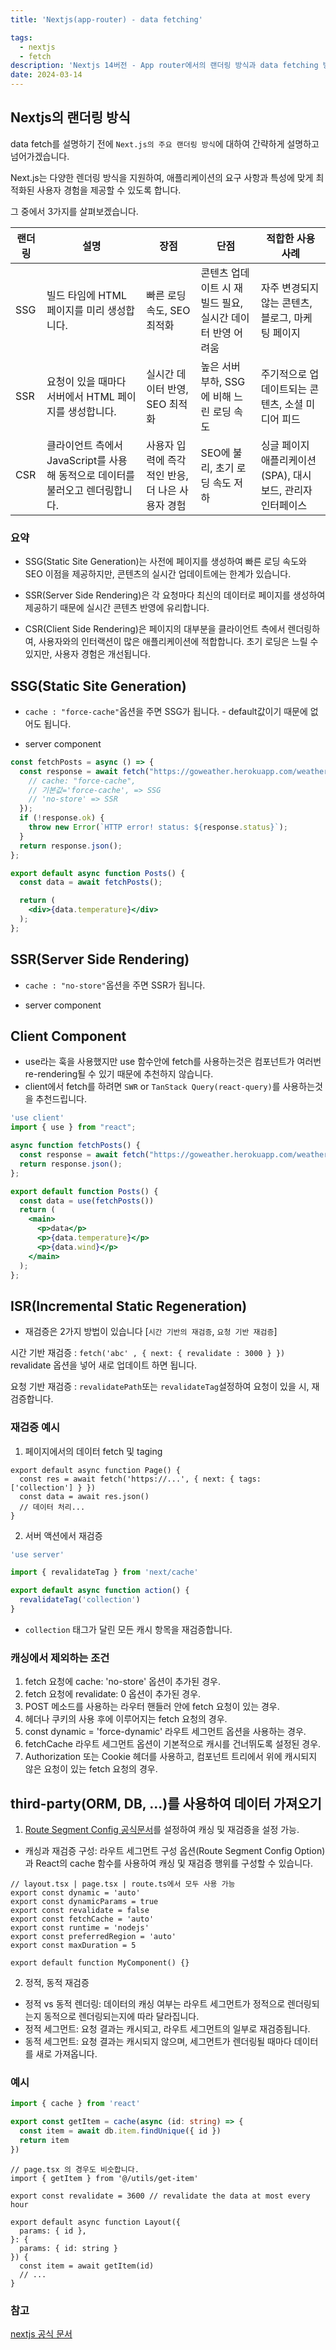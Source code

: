 ```yaml
---
title: 'Nextjs(app-router) - data fetching'

tags:
  - nextjs
  - fetch
description: 'Nextjs 14버전 - App router에서의 랜더링 방식과 data fetching 방법을 공식문서를 통해 자세히 살펴보겠습니다.'
date: 2024-03-14
---
```


## Nextjs의 랜더링 방식

data fetch를 설명하기 전에 `Next.js의 주요 랜더링 방식`에 대하여 간략하게 설명하고 넘어가겠습니다.

Next.js는 다양한 렌더링 방식을 지원하여, 애플리케이션의 요구 사항과 특성에 맞게 최적화된 사용자 경험을 제공할 수 있도록 합니다.

그 중에서 3가지를 살펴보겠습니다.

| 랜더링 | 설명                                                                           | 장점                                             | 단점                                                      | 적합한 사용 사례                                           |
| ------ | ------------------------------------------------------------------------------ | ------------------------------------------------ | --------------------------------------------------------- | ---------------------------------------------------------- |
| SSG    | 빌드 타임에 HTML 페이지를 미리 생성합니다.                                     | 빠른 로딩 속도, SEO 최적화                       | 콘텐츠 업데이트 시 재빌드 필요, 실시간 데이터 반영 어려움 | 자주 변경되지 않는 콘텐츠, 블로그, 마케팅 페이지           |
| SSR    | 요청이 있을 때마다 서버에서 HTML 페이지를 생성합니다.                          | 실시간 데이터 반영, SEO 최적화                   | 높은 서버 부하, SSG에 비해 느린 로딩 속도                 | 주기적으로 업데이트되는 콘텐츠, 소셜 미디어 피드           |
| CSR    | 클라이언트 측에서 JavaScript를 사용해 동적으로 데이터를 불러오고 렌더링합니다. | 사용자 입력에 즉각적인 반응, 더 나은 사용자 경험 | SEO에 불리, 초기 로딩 속도 저하                           | 싱글 페이지 애플리케이션(SPA), 대시보드, 관리자 인터페이스 |

### 요약

- SSG(Static Site Generation)는 사전에 페이지를 생성하여 빠른 로딩 속도와 SEO 이점을 제공하지만, 콘텐츠의 실시간 업데이트에는 한계가 있습니다.

- SSR(Server Side Rendering)은 각 요청마다 최신의 데이터로 페이지를 생성하여 제공하기 때문에 실시간 콘텐츠 반영에 유리합니다.

- CSR(Client Side Rendering)은 페이지의 대부분을 클라이언트 측에서 렌더링하여, 사용자와의 인터랙션이 많은 애플리케이션에 적합합니다. 초기 로딩은 느릴 수 있지만, 사용자 경험은 개선됩니다.

## SSG(Static Site Generation)

- `cache : "force-cache"`옵션을 주면 SSG가 됩니다. - default값이기 때문에 없어도 됩니다.

- server component

```javascript:app/page.jsx
const fetchPosts = async () => {
  const response = await fetch("https://goweather.herokuapp.com/weather/London", {
    // cache: "force-cache",
    // 기본값='force-cache', => SSG
    // 'no-store' => SSR
  });
  if (!response.ok) {
    throw new Error(`HTTP error! status: ${response.status}`);
  }
  return response.json();
};

export default async function Posts() {
  const data = await fetchPosts();

  return (
    <div>{data.temperature}</div>
  );
};
```

## SSR(Server Side Rendering)

- `cache : "no-store"`옵션을 주면 SSR가 됩니다.

- server component

## Client Component

- use라는 훅을 사용했지만 use 함수안에 fetch를 사용하는것은 컴포넌트가 여러번 re-rendering될 수 있기 때문에 추천하지 않습니다.
- client에서 fetch를 하려면 `SWR` or `TanStack Query(react-query)`를 사용하는것을 추천드립니다.

```javascript:app/page.jsx
'use client'
import { use } from "react";

async function fetchPosts() {
  const response = await fetch("https://goweather.herokuapp.com/weather/London")
  return response.json();
};

export default function Posts() {
  const data = use(fetchPosts())
  return (
    <main>
      <p>data</p>
      <p>{data.temperature}</p>
      <p>{data.wind}</p>
    </main>
  );
};
```

## ISR(Incremental Static Regeneration)

- 재검증은 2가지 방법이 있습니다 [`시간 기반의 재검증`, `요청 기반 재검증`]

시간 기반 재검증 : `fetch('abc' , { next: { revalidate : 3000 } })` revalidate 옵션을 넣어 새로 업데이트 하면 됩니다.

요청 기반 재검증 : `revalidatePath`또는 `revalidateTag`설정하여 요청이 있을 시, 재검증합니다.

### 재검증 예시

1. 페이지에서의 데이터 fetch 및 taging

```javascript:app/page.tsx
export default async function Page() {
  const res = await fetch('https://...', { next: { tags: ['collection'] } })
  const data = await res.json()
  // 데이터 처리...
}
```

2. 서버 액션에서 재검증

```javascript:app/actions.ts
'use server'

import { revalidateTag } from 'next/cache'

export default async function action() {
  revalidateTag('collection')
}
```

- `collection` 태그가 달린 모든 캐시 항목을 재검증합니다.

### 캐싱에서 제외하는 조건

1. fetch 요청에 cache: 'no-store' 옵션이 추가된 경우.
2. fetch 요청에 revalidate: 0 옵션이 추가된 경우.
3. POST 메소드를 사용하는 라우터 핸들러 안에 fetch 요청이 있는 경우.
4. 헤더나 쿠키의 사용 후에 이루어지는 fetch 요청의 경우.
5. const dynamic = 'force-dynamic' 라우트 세그먼트 옵션을 사용하는 경우.
6. fetchCache 라우트 세그먼트 옵션이 기본적으로 캐시를 건너뛰도록 설정된 경우.
7. Authorization 또는 Cookie 헤더를 사용하고, 컴포넌트 트리에서 위에 캐시되지 않은 요청이 있는 fetch 요청의 경우.

## third-party(ORM, DB, ...)를 사용하여 데이터 가져오기

1. [Route Segment Config 공식문서](https://nextjs.org/docs/app/api-reference/file-conventions/route-segment-config '공식문서')를 설정하여 캐싱 및 재검증을 설정 가능.

- 캐싱과 재검증 구성: 라우트 세그먼트 구성 옵션(Route Segment Config Option)과 React의 cache 함수를 사용하여 캐싱 및 재검증 행위를 구성할 수 있습니다.

```javascript:page.tsx
// layout.tsx | page.tsx | route.ts에서 모두 사용 가능
export const dynamic = 'auto'
export const dynamicParams = true
export const revalidate = false
export const fetchCache = 'auto'
export const runtime = 'nodejs'
export const preferredRegion = 'auto'
export const maxDuration = 5

export default function MyComponent() {}
```

2. 정적, 동적 재검증

- 정적 vs 동적 렌더링: 데이터의 캐싱 여부는 라우트 세그먼트가 정적으로 렌더링되는지 동적으로 렌더링되는지에 따라 달라집니다.
- 정적 세그먼트: 요청 결과는 캐시되고, 라우트 세그먼트의 일부로 재검증됩니다.
- 동적 세그먼트: 요청 결과는 캐시되지 않으며, 세그먼트가 렌더링될 때마다 데이터를 새로 가져옵니다.

### 예시

```javascript:app/utils.ts
import { cache } from 'react'

export const getItem = cache(async (id: string) => {
  const item = await db.item.findUnique({ id })
  return item
})
```

```javascript:app/item/[id]/layout.tsx
// page.tsx 의 경우도 비슷합니다.
import { getItem } from '@/utils/get-item'

export const revalidate = 3600 // revalidate the data at most every hour

export default async function Layout({
  params: { id },
}: {
  params: { id: string }
}) {
  const item = await getItem(id)
  // ...
}
```




### 참고

[nextjs 공식 문서](https://nextjs.org/docs/app/building-your-application/data-fetching/fetching-caching-and-revalidating 'nextjs 공식 문서')
